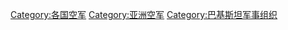 [[Category:各国空军|Category:各国空军]]
[[Category:亚洲空军|Category:亚洲空军]]
[[Category:巴基斯坦军事组织|Category:巴基斯坦军事组织]]